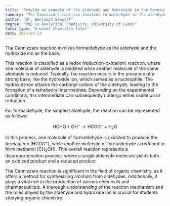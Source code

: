 ```yaml
---
title: "Provide an example of the aldehyde and hydroxide in the Cannizzaro reaction"
summary: "The Cannizzaro reaction involves formaldehyde as the aldehyde and hydroxide ion as the base, facilitating the disproportionation of the aldehyde in the presence of a strong base."
author: "Dr. Benjamin Stewart"
degree: "PhD in Analytical Chemistry, University of Leeds"
tutor_type: "A-Level Chemistry Tutor"
date: 2024-04-13
---
```


The Cannizzaro reaction involves formaldehyde as the aldehyde and the hydroxide ion as the base. 

This reaction is classified as a redox (reduction-oxidation) reaction, where one molecule of aldehyde is oxidized while another molecule of the same aldehyde is reduced. Typically, the reaction occurs in the presence of a strong base, like the hydroxide ion, which serves as a nucleophile. The hydroxide ion attacks the carbonyl carbon of the aldehyde, leading to the formation of a tetrahedral intermediate. Depending on the experimental conditions, this intermediate can subsequently undergo either oxidation or reduction.

For formaldehyde, the simplest aldehyde, the reaction can be represented as follows:

$$
\text{HCHO} + \text{OH}^- \rightarrow \text{HCOO}^- + \text{H}_2\text{O}
$$

In this process, one molecule of formaldehyde is oxidized to produce the formate ion ($\text{HCOO}^-$), while another molecule of formaldehyde is reduced to form methanol ($\text{CH}_3\text{OH}$). This overall reaction represents a disproportionation process, where a single aldehyde molecule yields both an oxidized product and a reduced product.

The Cannizzaro reaction is significant in the field of organic chemistry, as it offers a method for synthesizing alcohols from aldehydes. Additionally, it plays a vital role in the production of various chemicals and pharmaceuticals. A thorough understanding of the reaction mechanism and the roles played by the aldehyde and hydroxide ion is crucial for students studying organic chemistry.
    